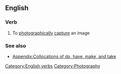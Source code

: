 ==English==

===Verb===
{{en-verb|inf=to [[take]] a [[picture]]|takes a picture|taking a picture|took a picture|taken a picture}}

# {{idiom}} To [[photographically]] [[capture]] an image

===See also===
*[[Appendix:Collocations of do, have, make, and take]]

[[Category:English verbs]]
[[Category:Photography]]